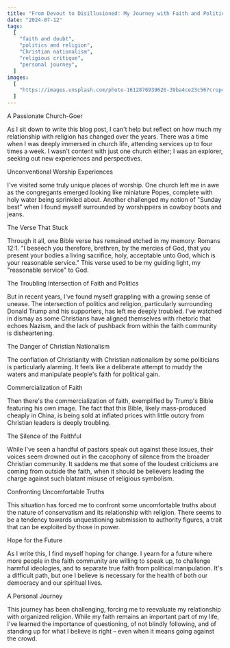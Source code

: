 ```yaml
---
title: "From Devout to Disillusioned: My Journey with Faith and Politics"
date: "2024-07-12"
tags:
  [
    "faith and doubt",
    "politics and religion",
    "Christian nationalism",
    "religious critique",
    "personal journey",
  ]
images:
  [
    "https://images.unsplash.com/photo-1612876939626-39ba4ce23c56?crop=entropy&cs=tinysrgb&fit=max&fm=jpg&ixid=M3wxMTc3M3wwfDF8c2VhcmNofDE1fHxwcmF5aW5nJTIwc3RhdHVlfGVufDB8fHx8MTcyMDc4MjI0N3ww&ixlib=rb-4.0.3&q=80&w=2000",
  ]
---
```

A Passionate Church-Goer

As I sit down to write this blog post, I can't help but reflect on how much my relationship with religion has changed over the years. There was a time when I was deeply immersed in church life, attending services up to four times a week. I wasn't content with just one church either; I was an explorer, seeking out new experiences and perspectives.

Unconventional Worship Experiences

I've visited some truly unique places of worship. One church left me in awe as the congregants emerged looking like miniature Popes, complete with holy water being sprinkled about. Another challenged my notion of "Sunday best" when I found myself surrounded by worshippers in cowboy boots and jeans.

The Verse That Stuck

Through it all, one Bible verse has remained etched in my memory: Romans 12:1. "I beseech you therefore, brethren, by the mercies of God, that you present your bodies a living sacrifice, holy, acceptable unto God, which is your reasonable service." This verse used to be my guiding light, my "reasonable service" to God.

The Troubling Intersection of Faith and Politics

But in recent years, I've found myself grappling with a growing sense of unease. The intersection of politics and religion, particularly surrounding Donald Trump and his supporters, has left me deeply troubled. I've watched in dismay as some Christians have aligned themselves with rhetoric that echoes Nazism, and the lack of pushback from within the faith community is disheartening.

The Danger of Christian Nationalism

The conflation of Christianity with Christian nationalism by some politicians is particularly alarming. It feels like a deliberate attempt to muddy the waters and manipulate people's faith for political gain.

Commercialization of Faith

Then there's the commercialization of faith, exemplified by Trump's Bible featuring his own image. The fact that this Bible, likely mass-produced cheaply in China, is being sold at inflated prices with little outcry from Christian leaders is deeply troubling.

The Silence of the Faithful

While I've seen a handful of pastors speak out against these issues, their voices seem drowned out in the cacophony of silence from the broader Christian community. It saddens me that some of the loudest criticisms are coming from outside the faith, when it should be believers leading the charge against such blatant misuse of religious symbolism.

Confronting Uncomfortable Truths

This situation has forced me to confront some uncomfortable truths about the nature of conservatism and its relationship with religion. There seems to be a tendency towards unquestioning submission to authority figures, a trait that can be exploited by those in power.

Hope for the Future

As I write this, I find myself hoping for change. I yearn for a future where more people in the faith community are willing to speak up, to challenge harmful ideologies, and to separate true faith from political manipulation. It's a difficult path, but one I believe is necessary for the health of both our democracy and our spiritual lives.

A Personal Journey

This journey has been challenging, forcing me to reevaluate my relationship with organized religion. While my faith remains an important part of my life, I've learned the importance of questioning, of not blindly following, and of standing up for what I believe is right – even when it means going against the crowd.
